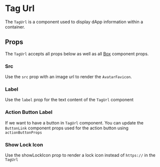 

# Tag Url

The `TagUrl` is a component used to display dApp information within a container.

<Canvas>
  <Story id="ui-components-component-library-tag-url-tag-url-stories-js--default-story" />
</Canvas>

## Props

The `TagUrl` accepts all props below as well as all [Box](/docs/ui-components-ui-box-box-stories-js--default-story#props) component props.

<ArgsTable of={TagUrl} />

### Src

Use the `src` prop with an image url to render the `AvatarFavicon`.

### Label

Use the `label` prop for the text content of the `TagUrl` component

### Action Button Label

If we want to have a button in `TagUrl` component. You can update the `ButtonLink` component props used for the action button using `actionButtonProps`

<Canvas>
  <Story id="ui-components-component-library-tag-url-tag-url-stories-js--action-button-label" />
</Canvas>

### Show Lock Icon

Use the showLockIcon prop to render a lock icon instead of `https://` in the `TagUrl`

<Canvas>
  <Story id="ui-components-component-library-tag-url-tag-url-stories-js--show-lock-icon" />
</Canvas>

